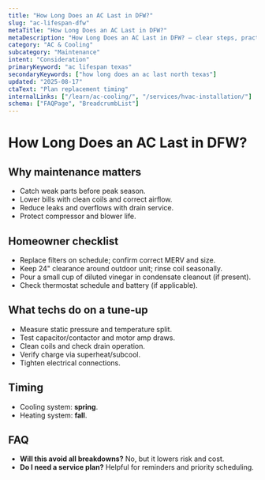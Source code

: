 ```yaml
---
title: "How Long Does an AC Last in DFW?"
slug: "ac-lifespan-dfw"
metaTitle: "How Long Does an AC Last in DFW?"
metaDescription: "How Long Does an AC Last in DFW? — clear steps, practical detail, and when to call a pro in North Texas."
category: "AC & Cooling"
subcategory: "Maintenance"
intent: "Consideration"
primaryKeyword: "ac lifespan texas"
secondaryKeywords: ["how long does an ac last north texas"]
updated: "2025-08-17"
ctaText: "Plan replacement timing"
internalLinks: ["/learn/ac-cooling/", "/services/hvac-installation/"]
schema: ["FAQPage", "BreadcrumbList"]
---
```


# How Long Does an AC Last in DFW?



## Why maintenance matters
- Catch weak parts before peak season.
- Lower bills with clean coils and correct airflow.
- Reduce leaks and overflows with drain service.
- Protect compressor and blower life.


## Homeowner checklist
- Replace filters on schedule; confirm correct MERV and size.
- Keep 24" clearance around outdoor unit; rinse coil seasonally.
- Pour a small cup of diluted vinegar in condensate cleanout (if present).
- Check thermostat schedule and battery (if applicable).


## What techs do on a tune‑up
- Measure static pressure and temperature split.
- Test capacitor/contactor and motor amp draws.
- Clean coils and check drain operation.
- Verify charge via superheat/subcool.
- Tighten electrical connections.


## Timing
- Cooling system: **spring**.
- Heating system: **fall**.


## FAQ
- **Will this avoid all breakdowns?** No, but it lowers risk and cost.
- **Do I need a service plan?** Helpful for reminders and priority scheduling.
